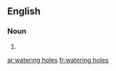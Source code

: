 ==English==

===Noun===
{{head|en|plural}}

# {{plural of|watering hole|lang=en|nocat=1}}

[[ar:watering holes]]
[[fr:watering holes]]